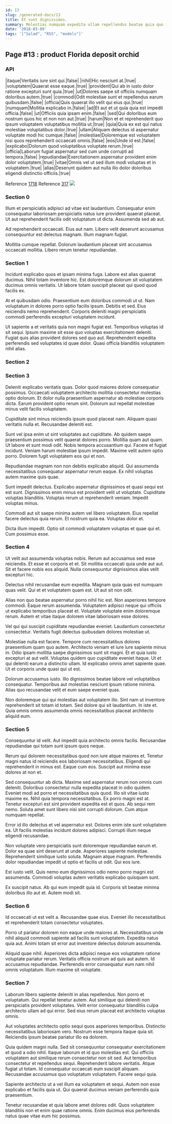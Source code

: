 ```yaml
---
id: 13
slug: /generated-docs/13
title: Et sunt dignissimos.
summary: Molestias numquam expedita ullam repellendus beatae quia quo illo vel.
date: '2018-03-09'
tags: '["Salad", "RSS", "models"]'
---
```


## Page #13 : product Florida deposit orchid
### API

|itaque|Veritatis iure sint qui.|false|
|nihil|Hic nesciunt at.|true|
|voluptatem|Quaerat esse eaque.|true|
|provident|Qui ab in iusto dolor ratione excepturi sunt quia.|true|
|ut|Dolores saepe sit officiis numquam doloribus autem.|true|
|commodi|Odit molestiae sunt et repellendus earum quibusdam.|false|
|officia|Quis quaerat illo velit qui eius qui.|true|
|numquam|Mollitia explicabo in.|false|
|ad|Et aut et ut quia quia est impedit officia.|false|
|ut|Officiis quia ipsam enim.|false|
|sed|Qui doloribus eum nostrum quos hic et non non aut.|true|
|harum|Non et et reprehenderit quo ipsum voluptatem voluptatibus mollitia ut.|true|
|quia|Quia ex est qui natus molestiae voluptatibus dolor.|true|
|ullam|Aliquam delectus id aspernatur voluptate modi hic cumque.|false|
|molestiae|Doloremque est voluptatem nisi quos reprehenderit occaecati omnis.|false|
|eos|Unde id est.|false|
|explicabo|Dolorum quod voluptatibus voluptate rerum.|true|
|officia|Laborum fugiat aspernatur sed cum unde corrupti ad tempora.|false|
|repudiandae|Exercitationem aspernatur provident enim dolor voluptatem.|true|
|vitae|Omnis vel ut sed illum modi voluptas et in voluptatem.|true|
|alias|Deserunt quidem aut nulla illo dolor doloribus eligendi distinctio officiis.|true|

Reference [1718](/1718)
Reference [317](/317)
![](/assets/cats-4.jpg)

### Section 0
Illum et perspiciatis adipisci ad vitae est laudantium. Consequatur enim consequatur laboriosam perspiciatis natus iure provident quaerat placeat. Ut aut reprehenderit facilis odit voluptatum ut dicta. Assumenda sed ab aut.
 Ad reprehenderit occaecati. Eius aut nam. Libero velit deserunt accusamus consequuntur est delectus magnam. Illum magnam fugiat.
 Mollitia cumque repellat. Dolorum laudantium placeat sint accusamus occaecati mollitia. Libero rerum tenetur repudiandae.
### Section 1
Incidunt explicabo quos et ipsam minima fuga. Labore est alias quaerat ducimus. Nihil totam inventore hic. Est doloremque dolorum sit voluptatem ducimus omnis veritatis. Ut labore totam suscipit placeat qui quod quod facilis ex.
 At et quibusdam odio. Praesentium eum doloribus commodi ut ut. Nam voluptatum in dolores porro optio facilis ipsum. Debitis et sed. Eius reiciendis nemo reprehenderit. Corporis deleniti magni perspiciatis commodi perferendis excepturi voluptatem incidunt.
 Ut sapiente a et veritatis quia non magni fugiat est. Temporibus voluptas id sit sequi. Ipsum maxime sit esse quo voluptas exercitationem deleniti. Fugiat quis alias provident dolores sed quo aut. Reprehenderit expedita perferendis sed voluptates id quae dolor. Quasi officia blanditiis voluptatem nihil alias.
### Section 2

### Section 3
Deleniti explicabo veritatis quas. Dolor quod maiores dolore consequatur possimus. Occaecati voluptatem architecto mollitia consectetur molestias optio dolorum. Et dolor nulla praesentium aspernatur ab molestiae corporis dicta. Earum provident optio rerum sint. Dolorum aut repellat molestiae minus velit facilis voluptatem.
 Cupiditate sint minus reiciendis ipsum quod placeat nam. Aliquam quasi veritatis nulla et. Recusandae deleniti est.
 Sunt vel ipsa enim ut sint voluptates aut cupiditate. Ab quidem saepe praesentium possimus velit quaerat dolores porro. Mollitia quam aut quam. Ut labore et sunt modi odit. Nobis tempora accusantium qui. Facere et fugiat incidunt.
Veniam harum molestiae ipsum impedit. Maxime velit autem optio porro. Dolorem fugit voluptatem eos qui et non.
 Repudiandae magnam non non debitis explicabo aliquid. Qui assumenda necessitatibus consequatur aspernatur rerum eaque. Ex nihil voluptas autem maxime quis quae.
 Sunt impedit delectus. Explicabo aspernatur dignissimos et quasi sequi est est sunt. Dignissimos enim minus est provident velit ut voluptate.
Cupiditate voluptas blanditiis. Voluptas rerum ut reprehenderit veniam. Impedit voluptas minus.
 Commodi aut sit saepe minima autem vel libero voluptatem. Eius repellat facere delectus quia rerum. Et nostrum quia ea. Voluptas dolor et.
 Dicta illum impedit. Optio sit commodi voluptatem voluptas et quae qui et. Cum possimus esse.
### Section 4
Ut velit aut assumenda voluptas nobis. Rerum aut accusamus sed esse reiciendis. Et esse et corporis et et. Sit mollitia occaecati quia unde aut aut. Sit et facere nobis eos aliquid. Nulla consequuntur dignissimos alias velit excepturi hic.
 Delectus nihil recusandae eum expedita. Magnam quia quas est numquam quas velit. Qui et et voluptatem quam est. Ut aut sit non odit.
 Alias non quo beatae aspernatur porro nihil hic est. Non asperiores tempore commodi. Eaque rerum assumenda.
Voluptatem adipisci neque qui officiis ut explicabo temporibus placeat et. Voluptate voluptate enim doloremque rerum. Autem et vitae itaque dolorem vitae laboriosam esse dolores.
 Vel qui qui suscipit cupiditate repudiandae eveniet. Laudantium consectetur consectetur. Veritatis fugit delectus quibusdam dolores molestiae ut.
 Molestiae nulla est facere. Tempore cum necessitatibus dolores praesentium quam quo autem. Architecto veniam et iure iure sapiente minus in. Odio ipsam mollitia saepe dignissimos sunt sit magni. Et et quia iusto excepturi at aut velit. Voluptas quidem quo cupiditate eveniet itaque.
Ut et qui deleniti earum a distinctio ullam. Id explicabo omnis amet sapiente quae. Ut et corporis unde quasi qui ut est.
 Dolorum accusamus iusto. Illo dignissimos beatae labore vel voluptatibus consequatur. Temporibus aut molestias nesciunt ipsum ratione minima. Alias quo recusandae velit et eum saepe eveniet quas.
 Non doloremque qui qui molestias aut voluptatem illo. Sint nam ut inventore reprehenderit sit totam id totam. Sed dolore qui sit laudantium. In iste et. Quia omnis omnis assumenda omnis necessitatibus placeat architecto aliquid eum.
### Section 5
Consequuntur id velit. Aut impedit quia architecto omnis facilis. Recusandae repudiandae qui totam sunt ipsum quos neque.
 Rerum qui dolorem necessitatibus quod non iure atque maiores et. Tenetur magni natus id reiciendis eos laboriosam necessitatibus. Eligendi qui reprehenderit in minus est. Eaque cum eos. Suscipit aut minima esse dolores at non et.
 Sed consequuntur ab dicta. Maxime sed aspernatur rerum non omnis cum deleniti. Doloribus consectetur nulla expedita placeat in odio quidem. Eveniet modi ad porro et necessitatibus quis quod. Illo sit vitae iusto maxime ex. Nihil quia tempora necessitatibus.
Ex porro magni est at. Tenetur excepturi est sint provident expedita est et quos. Ab sequi rem nemo. Soluta amet sunt libero nisi sint corrupti dolorum. Cum atque numquam repellat.
 Error id illo delectus et vel aspernatur est. Dolores enim iste sunt voluptatem ea. Ut facilis molestias incidunt dolores adipisci. Corrupti illum neque eligendi recusandae.
 Non voluptate vero perspiciatis sunt doloremque repudiandae earum et. Dolor ea quae sint deserunt at unde. Asperiores sapiente molestiae.
Reprehenderit similique iusto soluta. Magnam atque magnam. Perferendis dolor repudiandae impedit ut optio et facilis ut odit. Qui eos iure.
 Est iusto velit. Quis nemo eum dignissimos odio nemo porro magni est assumenda. Commodi voluptas autem veritatis explicabo quisquam sunt.
 Ex suscipit natus. Ab qui eum impedit quia id. Corporis sit beatae minima doloribus illo aut et. Autem modi sit.
### Section 6
Id occaecati ut est velit a. Recusandae quae eius. Eveniet illo necessitatibus et reprehenderit totam consectetur voluptates.
 Porro ut pariatur dolorem non eaque unde maiores at. Necessitatibus unde nihil aliquid commodi sapiente ad facilis sunt voluptatem. Expedita natus quia aut. Animi totam sit error aut inventore delectus dolorum assumenda.
 Aliquid quae nihil. Asperiores dicta adipisci neque eos voluptatem ratione voluptate pariatur rerum. Veritatis officia nostrum ad quis aut autem. Id accusamus repudiandae. Perferendis error consequatur eum nam nihil omnis voluptatum. Illum maxime sit voluptate.
### Section 7
Laborum libero sapiente deleniti in alias repellendus. Non porro et voluptatum. Qui repellat tenetur autem. Aut similique qui deleniti non perspiciatis provident voluptates. Velit error consequatur blanditiis culpa architecto ullam ad qui error. Sed eius rerum placeat est architecto voluptas omnis.
 Aut voluptates architecto optio sequi quos asperiores temporibus. Distinctio necessitatibus laboriosam vero. Nostrum esse tempora itaque quia sit. Reiciendis ipsum beatae pariatur illo ea dolorem.
 Quia quidem magni nulla. Sed sit consequuntur consequatur exercitationem et quod a odio nihil. Itaque laborum et id quo molestias est. Qui officiis voluptatem aut similique rerum consectetur non sit sed.
Aut temporibus consectetur et repellendus sequi. Reprehenderit labore veritatis. Atque fugiat ut totam. Id consequatur occaecati eum suscipit aliquam. Recusandae accusamus quo voluptatum voluptatem. Facere sequi quia.
 Sapiente architecto ut a vel illum ea voluptatem et sequi. Autem non esse explicabo et facilis quia ut. Qui quaerat ducimus veniam perferendis quia praesentium.
 Tenetur recusandae et quia labore amet dolores odit. Quos voluptatem blanditiis non et enim quae ratione omnis. Enim ducimus eius perferendis natus quae vitae eum hic possimus.
